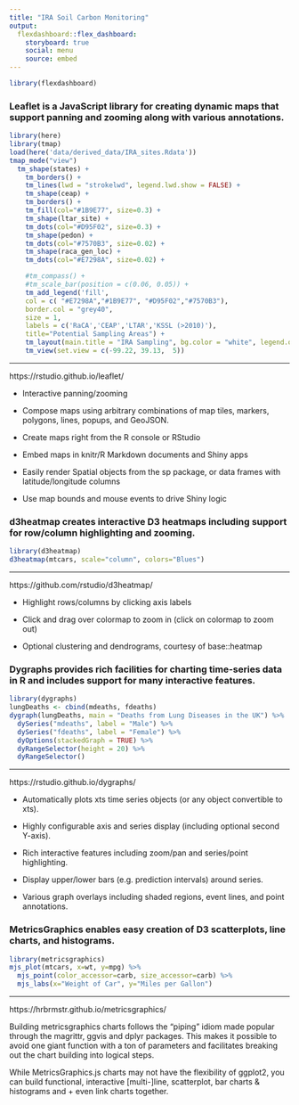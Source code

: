 ```yaml
---
title: "IRA Soil Carbon Monitoring"
output: 
  flexdashboard::flex_dashboard:
    storyboard: true
    social: menu
    source: embed
---
```


```r
library(flexdashboard)
```

### Leaflet is a JavaScript library for creating dynamic maps that support panning and zooming along with various annotations.
```r
library(here)
library(tmap)
load(here('data/derived_data/IRA_sites.Rdata'))
tmap_mode("view")
  tm_shape(states) +
    tm_borders() +
    tm_lines(lwd = "strokelwd", legend.lwd.show = FALSE) +
    tm_shape(ceap) +
    tm_borders() +
    tm_fill(col="#1B9E77", size=0.3) +
    tm_shape(ltar_site) +
    tm_dots(col="#D95F02", size=0.3) +
    tm_shape(pedon) +
    tm_dots(col="#7570B3", size=0.02) +
    tm_shape(raca_gen_loc) +
    tm_dots(col="#E7298A", size=0.02) +

    #tm_compass() + 
    #tm_scale_bar(position = c(0.06, 0.05)) +
    tm_add_legend('fill', 
	col = c( "#E7298A","#1B9E77", "#D95F02","#7570B3"),
	border.col = "grey40",
	size = 1,
	labels = c('RaCA','CEAP','LTAR','KSSL (>2010)'),
	title="Potential Sampling Areas") +
    tm_layout(main.title = "IRA Sampling", bg.color = "white", legend.outside = TRUE)  +
    tm_view(set.view = c(-99.22, 39.13,  5))
```

***

https://rstudio.github.io/leaflet/

- Interactive panning/zooming

- Compose maps using arbitrary combinations of map tiles, markers, polygons, lines, popups, and GeoJSON.

- Create maps right from the R console or RStudio

- Embed maps in knitr/R Markdown documents and Shiny apps

- Easily render Spatial objects from the sp package, or data frames with latitude/longitude columns

- Use map bounds and mouse events to drive Shiny logic


### d3heatmap creates interactive D3 heatmaps including support for row/column highlighting and zooming.

```r
library(d3heatmap)
d3heatmap(mtcars, scale="column", colors="Blues")
```

***

https://github.com/rstudio/d3heatmap/

- Highlight rows/columns by clicking axis labels

- Click and drag over colormap to zoom in (click on colormap to zoom out)

- Optional clustering and dendrograms, courtesy of base::heatmap


### Dygraphs provides rich facilities for charting time-series data in R and includes support for many interactive features.

```r
library(dygraphs)
lungDeaths <- cbind(mdeaths, fdeaths)
dygraph(lungDeaths, main = "Deaths from Lung Diseases in the UK") %>%
  dySeries("mdeaths", label = "Male") %>%
  dySeries("fdeaths", label = "Female") %>%
  dyOptions(stackedGraph = TRUE) %>%
  dyRangeSelector(height = 20) %>% 
  dyRangeSelector()
```

***

https://rstudio.github.io/dygraphs/

- Automatically plots xts time series objects (or any object convertible to xts).

- Highly configurable axis and series display (including optional second Y-axis).

- Rich interactive features including zoom/pan and series/point highlighting.

- Display upper/lower bars (e.g. prediction intervals) around series.
- Various graph overlays including shaded regions, event lines, and point annotations.



### MetricsGraphics enables easy creation of D3 scatterplots, line charts, and histograms.

```r
library(metricsgraphics)
mjs_plot(mtcars, x=wt, y=mpg) %>%
  mjs_point(color_accessor=carb, size_accessor=carb) %>%
  mjs_labs(x="Weight of Car", y="Miles per Gallon")
```

***

https://hrbrmstr.github.io/metricsgraphics/

Building metricsgraphics charts follows the “piping” idiom made popular through the magrittr, ggvis and dplyr packages. This makes it possible to avoid one giant function with a ton of parameters and facilitates breaking out the chart building into logical steps. 

While MetricsGraphics.js charts may not have the flexibility of ggplot2, you can build functional, interactive [multi-]line, scatterplot, bar charts & histograms and + even link charts together.
